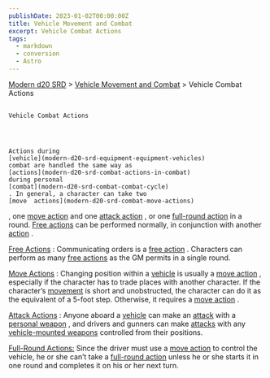 ```yaml
---
publishDate: 2023-01-02T00:00:00Z
title: Vehicle Movement and Combat
excerpt: Vehicle Combat Actions
tags:
  - markdown
  - conversion
  - Astro
---
```


[Modern d20 SRD](/#modernD20) > [Vehicle Movement and Combat](modern-d20-srd-vehicle-movement-and-combat-index) > Vehicle Combat Actions

##

    Vehicle Combat Actions




    Actions during
    [vehicle](modern-d20-srd-equipment-equipment-vehicles)
    combat are handled the same way as
    [actions](modern-d20-srd-combat-actions-in-combat)
    during personal
    [combat](modern-d20-srd-combat-combat-cycle)
    . In general, a character can take two
    [move  actions](modern-d20-srd-combat-move-actions)
, one
[move action](modern-d20-srd-combat-move-actions)
and one
[attack action](modern-d20-srd-combat-attack-actions)
, or one
[full-round action](modern-d20-srd-combat-full-round-actions)
in a round.
[Free actions](modern-d20-srd-combat-action-types)
can be performed normally, in conjunction with another
[action](modern-d20-srd-combat-action-types)
.

[Free Actions](modern-d20-srd-combat-action-types)
: Communicating orders is a
[free action](modern-d20-srd-combat-action-types)
. Characters can perform as many
[free actions](modern-d20-srd-combat-action-types)
as the GM permits in a single round.

[Move Actions](modern-d20-srd-combat-move-actions)
: Changing position within a
[vehicle](modern-d20-srd-equipment-equipment-vehicles)
is usually a
[move action](modern-d20-srd-combat-move-actions)
, especially if the character has to trade places with another character. If the character’s
[movement](modern-d20-srd-combat-movement-and-position)
is short and unobstructed, the character can do it as the equivalent of a 5-foot step. Otherwise, it requires a
[move action](modern-d20-srd-combat-move-actions)
.

[Attack Actions](modern-d20-srd-combat-attack-actions)
: Anyone aboard a
[vehicle](modern-d20-srd-equipment-equipment-vehicles)
can make an
[attack](modern-d20-srd-combat-attack-roll)
with a
[personal weapon](modern-d20-srd-equipment-equipment-weapons)
, and drivers and gunners can make
[attacks](modern-d20-srd-combat-attack-roll)
with any
[vehicle-mounted weapons](modern-d20-srd-equipment-military-vehicles)
controlled from their positions.

[Full-Round Actions:](modern-d20-srd-combat-full-round-actions)
Since the driver must use a
[move action](modern-d20-srd-combat-move-actions)
to control the vehicle, he or she can’t take a
[full-round action](modern-d20-srd-combat-full-round-actions)
unless he or she starts it in one round and completes it on his
or her next turn.
